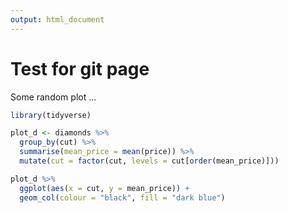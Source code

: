 ```yaml
---
output: html_document
---
```


# Test for git page

Some random plot ...

```r
library(tidyverse)

plot_d <- diamonds %>% 
  group_by(cut) %>% 
  summarise(mean_price = mean(price)) %>% 
  mutate(cut = factor(cut, levels = cut[order(mean_price)]))

plot_d %>% 
  ggplot(aes(x = cut, y = mean_price)) +
  geom_col(colour = "black", fill = "dark blue")
```

